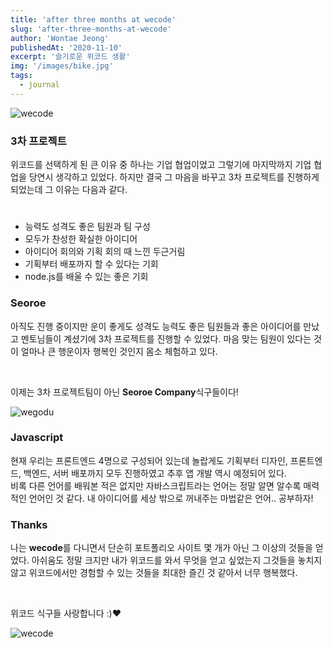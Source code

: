 ```yaml
---
title: 'after three months at wecode'
slug: 'after-three-months-at-wecode'
author: 'Wontae Jeong'
publishedAt: '2020-11-10'
excerpt: '슬기로운 위코드 생활'
img: '/images/bike.jpg'
tags:
  - journal
---
```


<img src="https://i.imgur.com/C63KKUj.jpg" alt="wecode" />

### 3차 프로젝트

위코드를 선택하게 된 큰 이유 중 하나는 기업 협업이었고 그렇기에 마지막까지 기업 협업을 당연시 생각하고 있었다. 하지만 결국 그 마음을 바꾸고 3차 프로젝트를 진행하게 되었는데 그 이유는 다음과 같다.

#

- 능력도 성격도 좋은 팀원과 팀 구성
- 모두가 찬성한 확실한 아이디어
- 아이디어 회의와 기획 회의 때 느낀 두근거림
- 기획부터 배포까지 할 수 있다는 기회
- node.js를 배울 수 있는 좋은 기회

### Seoroe

아직도 진행 중이지만 운이 좋게도 성격도 능력도 좋은 팀원들과 좋은 아이디어를 만났고 멘토님들이 계셨기에 3차 프로젝트를 진행할 수 있었다. 마음 맞는 팀원이 있다는 것이 얼마나 큰 행운이자 행복인 것인지 몸소 체험하고 있다.

<br />

이제는 3차 프로젝트팀이 아닌 **Seoroe Company**식구들이다!

<img src="https://i.imgur.com/eeOI3J6.jpg" alt="wegodu" />

### Javascript

현재 우리는 프론트엔드 4명으로 구성되어 있는데 놀랍게도 기획부터 디자인, 프론트엔드, 백엔드, 서버 배포까지 모두 진행하였고 추후 앱 개발 역시 예정되어 있다.<br />
비록 다른 언어를 배워본 적은 없지만 자바스크립트라는 언어는 정말 알면 알수록 매력적인
언어인 것 같다. 내 아이디어를 세상 밖으로 꺼내주는 마법같은 언어.. 공부하자!

### Thanks

나는 **wecode**를 다니면서 단순히 포트폴리오 사이트 몇 개가 아닌 그 이상의 것들을 얻었다. 아쉬움도 정말 크지만 내가 위코드를 와서 무엇을 얻고 싶었는지 그것들을 놓치지 않고 위코드에서만 경험할 수 있는 것들을 최대한 즐긴 것 같아서 너무 행복했다.

<br />

위코드 식구들 사랑합니다 :)❤️

<img src="https://i.imgur.com/00SwEgB.jpg" alt="wecode" />

